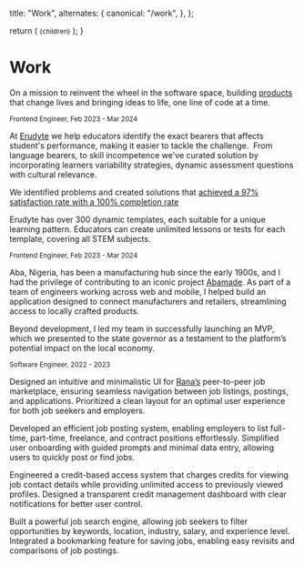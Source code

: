   title: "Work",
  alternates: {
    canonical: "/work",
  },
};

  return (
    <small className="flex text-sm text-gray-500 -mt-3 mb-3">{children}</small>
  );
}

# Work

<AnimatedName />

On a mission to reinvent the wheel in the software space, building [products](/n/devtools) that change lives and bringing ideas to life, one line of code at a time.

<CompanyName name="Erudyte" />

<Small>Frontend Engineer, Feb 2023 - Mar 2024</Small>

At [Erudyte](https://erudtion.com/) we help educators identify the exact bearers that affects student's performance, making it easier to tackle the challenge.  From language bearers, to skill incompetence we've curated solution by incorporating learners variability strategies, dynamic assessment questions with cultural relevance.

We identified problems and created solutions that [achieved a 97% satisfaction rate with a 100% completion rate](https://www.youtube.com/watch?v=6-5k-bc9p00&t=4s)

Erudyte has over 300 dynamic templates, each suitable for a unique learning pattern. Educators can create unlimited lessons or tests for each template, covering all STEM subjects.

<CompanyName
  className="text-indigo-500"
  className1="text-orange-500"
  time={3000}
  name="Abamade"
/>

<Small>Frontend Engineer, Feb 2023 - Mar 2024</Small>

Aba, Nigeria, has been a manufacturing hub since the early 1900s, and I had the privilege of contributing to an iconic project [Abamade](https://abamade.com.ng/). As part of a team of engineers working across web and mobile, I helped build an application designed to connect manufacturers and retailers, streamlining access to locally crafted products.

Beyond development, I led my team in successfully launching an MVP, which we presented to the state governor as a testament to the platform’s potential impact on the local economy.

<CompanyName
  className="text-gray-700"
  className1="text-blue-500"
  time={5000}
  name="Rana"
/>

<Small>Software Engineer, 2022 - 2023</Small>

Designed an intuitive and minimalistic UI for [Rana’s](https://rana.ng) peer-to-peer job marketplace, ensuring seamless navigation between job listings, postings, and applications. Prioritized a clean layout for an optimal user experience for both job seekers and employers.

Developed an efficient job posting system, enabling employers to list full-time, part-time, freelance, and contract positions effortlessly. Simplified user onboarding with guided prompts and minimal data entry, allowing users to quickly post or find jobs.

Engineered a credit-based access system that charges credits for viewing job contact details while providing unlimited access to previously viewed profiles. Designed a transparent credit management dashboard with clear notifications for better user control.

Built a powerful job search engine, allowing job seekers to filter opportunities by keywords, location, industry, salary, and experience level. Integrated a bookmarking feature for saving jobs, enabling easy revisits and comparisons of job postings.
